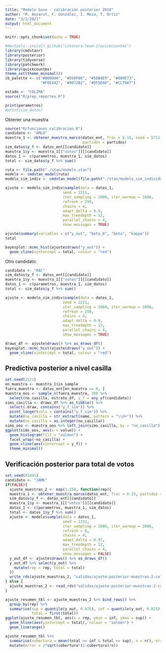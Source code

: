 ```yaml
---
title: "Modelo base - calibración posterior 2018"
author: "M. Anzarut, F. González, I. Meza, T. Ortiz"
date: "3/1/2021"
output: html_document
---
```


```r
knitr::opts_chunk$set(echo = TRUE)
```

```r
#devtools::install_github("cotecora-team-2/quickcountmx")
library(cmdstanr)
library(posterior)
library(tidyverse)
library(patchwork)
library(quickcountmx)
theme_set(theme_minimal())
cb_palette <- c("#000000", "#E69F00", "#56B4E9", "#009E73", 
                "#F0E442", "#0072B2", "#D55E00", "#CC79A7")
```

```r
estado <- "COLIMA"
source("R/prep_reportes.R")
```



```r
print(parametros)
#print(sim_datos)
```

Obtener una muestra

```r
source("R/funciones_calibracion.R")
candidato <- "AMLO"
muestra_1 <- obtener_muestra_marco(datos_ent, frac = 0.15, seed = 5711, 
                                   partidos = partidos)
sim_datos$y_f <- datos_ent[[candidato]]
muestra_1$y <- muestra_1[["votos"]][[candidato]] 
datos_1 <- c(parametros, muestra_1, sim_datos)
total <- sim_datos$y_f %>% sum()
```

```r
ruta <- file.path("./stan/modelo.stan")
modelo <- cmdstan_model(ruta)
modelo_sim_indiv <- cmdstan_model(file.path("./stan/modelo_sim_individual.stan"))
```


```r
ajuste <- modelo_sim_indiv$sample(data = datos_1, 
                          seed = 2211,
                          iter_sampling = 1000, iter_warmup = 1000,
                          refresh = 250, 
                          chains = 4, 
                          adapt_delta = 0.9,
                          max_treedepth = 12,
                          parallel_chains = 4, 
                          show_messages = TRUE)
```


```r
ajuste$summary(variables = c("y_out", "beta_0", "beta", "kappa"))
total
```

```r
bayesplot::mcmc_hist(ajuste$draws("y_out")) +
  geom_vline(xintercept = total, colour = "red")
```

Otro candidato:

```r
candidato <- "RAC"
sim_datos$y_f <- datos_ent[[candidato]]
muestra_1$y <- muestra_1[["votos"]][[candidato]] 
datos_1 <- c(parametros, muestra_1, sim_datos)
total <- sim_datos$y_f %>% sum()
```

```r
ajuste <- modelo_sim_indiv$sample(data = datos_1, 
                          seed = 2211,
                          iter_sampling = 1000, iter_warmup = 1000,
                          refresh = 250, 
                          chains = 4, 
                          adapt_delta = 0.9,
                          max_treedepth = 12,
                          parallel_chains = 4, 
                          show_messages = TRUE)
```


```r
draws_df <- ajuste$draws() %>% as_draws_df()
bayesplot::mcmc_hist(ajuste$draws("y_out")) +
  geom_vline(xintercept = total, colour = "red")
```
## Predictiva posterior a nivel casilla

```r
set.seed(2121)
en_muestra <- muestra_1$in_sample
fuera_muestra <- datos_ent[en_muestra == 0, ]
muestra_oos <- sample_n(fuera_muestra, 30) %>% 
  select(no_casilla, estrato_df, y_f = any_of(candidato))
sims_casilla <- draws_df %>% as_tibble() %>% 
  select(.draw, contains("y_f_sim")) %>% 
  pivot_longer(cols = contains("y_f_sim")) %>%
  mutate(no_casilla = str_extract(name, pattern = "\\d+")) %>% 
  mutate(no_casilla = as.integer(no_casilla))
sims_oos <- muestra_oos %>% left_join(sims_casilla, by = "no_casilla")
ggplot(sims_oos, aes(x = value)) +
  geom_histogram(fill = "salmon") +
  facet_wrap(~no_casilla) +
  geom_vline(aes(xintercept = y_f)) +
  theme_minimal()
```




## Verificación posterior para total de votos

```r
set.seed(83441)
candidato <- "JAMK"
if(FALSE){
  ajuste_muestras_2 <- map(1:150, function(rep){
  muestra_1 <- obtener_muestra_marco(datos_ent, frac = 0.15, partidos = partidos)
  sim_datos$y_f <- datos_ent[[candidato]]
  muestra_1$y <- muestra_1[["votos"]][[candidato]] 
  datos_1 <- c(parametros, muestra_1, sim_datos)
  total <- datos_1$y_f %>% sum()
  ajuste <- modelo$sample(data = datos_1, 
                          seed = 2131,
                          iter_sampling = 1000, iter_warmup = 1000,
                          refresh = 0, 
                          chains = 4, 
                          adapt_delta = 0.97,
                          max_treedepth = 12,
                          parallel_chains = 4,
                          show_messages = FALSE)
  y_out_df <- ajuste$draws() %>% as_draws_df()
  y_out_df %>% select(y_out) %>% 
    mutate(rep = rep, total = total)
  })
  write_rds(ajuste_muestras_2, "salidas/ajuste-posterior-muestras-2-col.rds")
} else {
  ajuste_muestras_2 <- read_rds("salidas/ajuste-posterior-muestras-2-col.rds")
}
```

```r
ajuste_resumen_tbl <- ajuste_muestras_2 %>% bind_rows() %>% 
  group_by(rep) %>% 
  summarise(sup = quantile(y_out, 0.975), inf = quantile(y_out, 0.025),
            total = first(total))
ggplot(ajuste_resumen_tbl, aes(x = rep, ymin = inf, ymax = sup)) +
  geom_hline(aes(yintercept = total), colour = "salmon") +
  geom_linerange() 
```


```r
ajuste_resumen_tbl %>% 
  summarise(cobertura = mean(total >= inf & total <= sup), n = n(), error_porc = 100 - 100*mean((sup+inf)/(2*total))) %>% 
  mutate(error = 2*sqrt(cobertura*(1-cobertura)/n))
```

